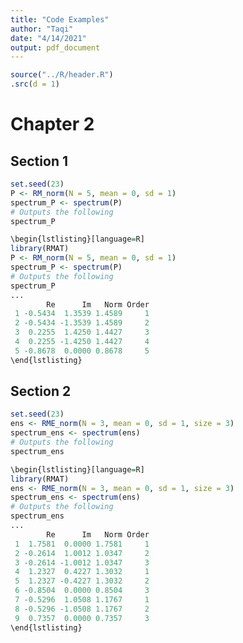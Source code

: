 ```yaml
---
title: "Code Examples"
author: "Taqi"
date: "4/14/2021"
output: pdf_document
---
```


```r
source("../R/header.R")
.src(d = 1)
```

# Chapter 2

## Section 1

```r
set.seed(23)
P <- RM_norm(N = 5, mean = 0, sd = 1)
spectrum_P <- spectrum(P)
# Outputs the following
spectrum_P
```

```r
\begin{lstlisting}[language=R]
library(RMAT)
P <- RM_norm(N = 5, mean = 0, sd = 1)
spectrum_P <- spectrum(P)
# Outputs the following
spectrum_P
...
        Re      Im   Norm Order
 1 -0.5434  1.3539 1.4589     1
 2 -0.5434 -1.3539 1.4589     2
 3  0.2255  1.4250 1.4427     3
 4  0.2255 -1.4250 1.4427     4
 5 -0.8678  0.0000 0.8678     5
\end{lstlisting}
```

\begin{center}
\begin{tabular}{ |p{2cm}|p{2cm}|p{2cm}|p{2cm}|  }
 \hline
 \multicolumn{4}{|c|}{Spectrum Dataframe} \\
 \hline
 Re & Im & Norm & Order\\
 \hline
 -0.5434 & 1.3539	& 1.4589	& 1 \\	
 -0.5434 &-1.3539	& 1.4589	& 2	\\
 0.2255	 & 1.4250	& 1.4427	& 3 \\	 
 0.2255	 &-1.4250	& 1.4427	& 4 \\	
 -0.8678 & 0.0000	& 0.8678	& 5	\\
 \hline
\end{tabular}
\end{center}

## Section 2

```r
set.seed(23)
ens <- RME_norm(N = 3, mean = 0, sd = 1, size = 3)
spectrum_ens <- spectrum(ens)
# Outputs the following
spectrum_ens
```

```r
\begin{lstlisting}[language=R]
library(RMAT)
ens <- RME_norm(N = 3, mean = 0, sd = 1, size = 3)
spectrum_ens <- spectrum(ens)
# Outputs the following
spectrum_ens
...
        Re      Im   Norm Order
 1  1.7581  0.0000 1.7581     1
 2 -0.2614  1.0012 1.0347     2
 3 -0.2614 -1.0012 1.0347     3
 4  1.2327  0.4227 1.3032     1
 5  1.2327 -0.4227 1.3032     2
 6 -0.8504  0.0000 0.8504     3
 7 -0.5296  1.0508 1.1767     1
 8 -0.5296 -1.0508 1.1767     2
 9  0.7357  0.0000 0.7357     3
\end{lstlisting}
```
